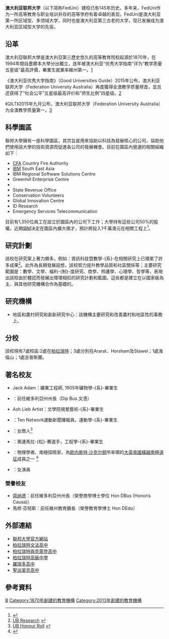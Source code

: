 {{noteTA
|1=制
|2=系
|G1=地名
|G2=Show
|G3=PoliticiansUK
|3=zh-cn:澳大利亚;zh-hk:澳洲;zh:澳大利亞
|4=zh-cn:澳大利亚联邦;zh:澳大利亞聯邦;zh-tw:澳洲聯邦;zh-hk:澳洲聯邦;
}}
{{Infobox University
|Name=澳大利亞聯邦大學
|EnglishName=Federation University Australia
|SealInfo=澳大利亞聯邦大學校徽
|Motto="Learn to Succeed"
|Established=1870年  School of Mines<br />2013年  澳大利亞聯邦大學
|Type=公立大學
|President=
|Location=[[澳大利亚|澳大利亚]]，[[維多利亞州|維多利亞州]]，[[柏拉瑞特|柏拉瑞特]]市
|Campus=巴拉瑞特、Ararat、Horsham、Stawell、海倫山、吉普斯蘭
|AreaTotal=
|Department=8學院
|Faculty=260人
|Professor=
|Associate Professor=
|Assistant Professor=
|Lecturer=
|Student= 25,000|（2015）\exp{}
|Website=http://www.federation.edu.au/
|Celebration=
}} 
'''澳大利亚联邦大学'''（以下简称FedUni）建校已有145年历史。多年来，FedUni作为一所高等教育与职业培训并存的高等学府有着卓越的表现。FedUni是澳大利亚第一所区域型、多领域大学，同时也是澳大利亚第三古老的大学，现已发展成为澳大利亚区域型大学的先驱。

== 沿革 ==
澳大利亞聯邦大學是澳大利亞第三歷史悠久的高等教育院校起源於1870年，在1994年間自墨爾本大學分出獨立，连年被澳大利亚“优秀大学指南”评为“教学质量五星级”最高評價，畢業生就業率維州第一。[https://federation.edu.au/future-students/study-at-feduni/study-in-2016] {{Wayback|url=https://federation.edu.au/future-students/study-at-feduni/study-in-2016 |date=20161020151200 }}

《澳大利亚优秀大学指南》（Good Universities Guide）2015年公布，澳大利亚联邦大学（Federation University Australia）再度獲得全澳教学质量榜首，並且还获得了“社会公平”五星级最高评价和“师生比例”四星级。[http://federation.edu.au/news?announcement_id=19519&action=view_announcement&category_id=74&utm_source=feduni_news&utm_medium=website&utm_campaign=FedNews] {{Wayback|url=http://federation.edu.au/news?announcement_id=19519&action=view_announcement&category_id=74&utm_source=feduni_news&utm_medium=website&utm_campaign=FedNews |date=20170710041733 }}

《QILT》2015年九月公布，澳大利亚联邦大学（Federation University Australia）为全澳教学质量第一。[https://study.federation.edu.au/#/study-area/International] {{Wayback|url=https://study.federation.edu.au/#/study-area/International |date=20210405230441 }}

==科學園區==
聯邦大學擁有一座科學園區，其宗旨是用來協助以科技為發展核心的公司，協助他們使用該大學的技術資源而促進各公司的發展機會。目前在園區內營運的相關組織如下：
*[[CFA|CFA]] Country Fire Authority
*[[IBM|IBM]] South East Asia
*IBM Regional Software Solutions Centre 
*Greenhill Enterprise Centre
*{{tsl|en|Rural Ambulance Victoria|維多利亞州鄉村救護車服務}}
*State Revenue Office
*Conservation Volunteers
*Global Innovation Centre
*ID Research 
*Emergency Services Telecommunication

目前有1,350位員工在設立於園區內的公司下工作；大學持有這些公司50%的股權。近期[[IBM|IBM]]決定在園區內擴大徵才，預計將投入1千萬澳元在相關工程上<ref>{{Cite web |url=http://www.theaustralian.news.com.au/story/0,25197,24249279-12377,00.html |title=Booming Ballarat aus |access-date=2009-04-17 |archive-url=https://web.archive.org/web/20090402032500/http://www.theaustralian.news.com.au/story/0,25197,24249279-12377,00.html |archive-date=2009-04-02 |dead-url=yes }}</ref>。

==研究計劃==
該校在研究案上著力頗多。例如：資訊科技暨數學-{系}-在相關研究上已積累了許多成果<ref>[http://www.ballarat.edu.au/ard/ubresearch/ UB Research] {{webarchive|url=https://web.archive.org/web/20090326080526/http://www.ballarat.edu.au/ard/ubresearch/ |date=2009-03-26 }}</ref>。此外為長期發展設想，該校努力提升教學品質和社區關係等；主要研究範圍是：數學、文學、福利-{制}-度研究、商學、照護學、心理學、哲學等，表現出該校由於體認而發展出環環相扣的研究計劃和藍圖。這些都是建立在以國家級為主、與其他研究機構合作為基礎的。

==研究機構==
* 地區和農村研究和創新研究中心：該機構主要研究和改善農村和地區性的事務上。

==分校==
該校現有7處校區:2處在[[柏拉瑞特|柏拉瑞特]]；3處分別在Ararat、Horsham及Stawel；1處海倫山；1處吉普斯蘭。

== 著名校友 ==
* Jack Adam：礦業工程師, 1905年礦物學-{系}-畢業生
* {{tsl|en|Steve Bracks|史蒂夫·布拉克斯}}：前任維多利亞州州長（Dip Bus.文憑）
* Ash Lieb Artist：文學院視覺藝術-{系}-畢業生
* {{tsl|en|Brad McEwan|布拉德·麥克尤恩}}：Ten Network運動新聞播報員，運動學-{系}-畢業生
* {{tsl|en|Kiran Mazumdar-Shaw|基蘭·馬祖瑪-肖}}：女商人<ref>[http://www.ballarat.edu.au/curator/honour-roll/honourroll_M-Shaw.shtml UB Honour Roll<!-- Bot generated title -->] {{webarchive|url=https://web.archive.org/web/20090401083609/http://www.ballarat.edu.au/curator/honour-roll/honourroll_M-Shaw.shtml |date=2009-04-01 }}</ref>
* {{tsl|en|Steve Moneghetti|史蒂夫·莫內蓋蒂}}：奧運馬拉-{松}-賽選手，工程學-{系}-畢業生
* {{tsl|en|Richard W Richards| 理查德·W·理查茲}}：物理學者、南極探險家，為[[欧内斯特·沙克尔顿|欧内斯特·沙克尔顿]]所率領的[[大英帝國橫越南極遠征|大英帝國橫越南極遠征]]成員之一 <ref>{{Cite web |url=http://rsc.anu.edu.au/~goossens/richards.html |title=R. W. Richards - 南極探險家<!-- Bot generated title --> |access-date=2009-04-17 |archive-date=2018-03-18 |archive-url=https://web.archive.org/web/20180318090840/http://rsc.anu.edu.au/~goossens/richards.html |dead-url=no }}</ref>
* {{tsl|en|Libby Tanner|利比·坦納}}：女演員

=== 榮譽校友 ===
* [[简纳德|简纳德]]：前任維多利亞州州長（榮譽商學博士學位 Hon DBus (Honoris Causa)）
* 馬修·芬努斯：前任維州教育廳長（榮譽教育學博士 Hon DEdu）

==外部連結==
*[http://www.federation.edu.au 聯邦大學官方網站] {{Wayback|url=http://www.federation.edu.au/ |date=20210422141102 }}
*[http://www.bgs.vic.edu.au 柏拉瑞特文法高中] {{Wayback|url=http://www.bgs.vic.edu.au/ |date=20210418010947 }}
*[http://www.clarendon.vic.edu.au 柏拉瑞特與克萊登高中] {{Wayback|url=http://www.clarendon.vic.edu.au/ |date=20210307092624 }}
*[http://www.ballaratsc.vic.edu.au 柏拉瑞特高級中學] {{Wayback|url=http://www.ballaratsc.vic.edu.au/ |date=20200130170020 }}
*[http://www.Loreto.vic.edu.au 羅瑞多高中] {{Wayback|url=http://www.loreto.vic.edu.au/ |date=20210122025209 }}
*[http://www.StPats.vic.edu.au 聖派翠克高中] {{Wayback|url=http://www.stpats.vic.edu.au/ |date=20210224222754 }}

==參考資料==
{{reflist}}

{{Australian universities}}

[[Category:維多利亞州的大學|B]]
[[Category:1870年創建的教育機構|Category:1870年創建的教育機構]]
[[Category:2013年創建的教育機構|Category:2013年創建的教育機構]]